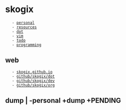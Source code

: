 = skogix =
    - [[personal]]
    - [[resources]]
    - [[dot]]
    - [[vim]]
    - [[todo]]
    - [[programming]]
== web ==
    - [[https://skogix.github.io|skogix.github.io]]
    - [[https://github.com/Skogix/dot|github/skogix/dot]]
    - [[https://github.com/Skogix/dev|github/skogix/dev]]
    - [[https://github.com/Skogix/org|github/skogix/org]]
== dump | -personal +dump +PENDING ==
